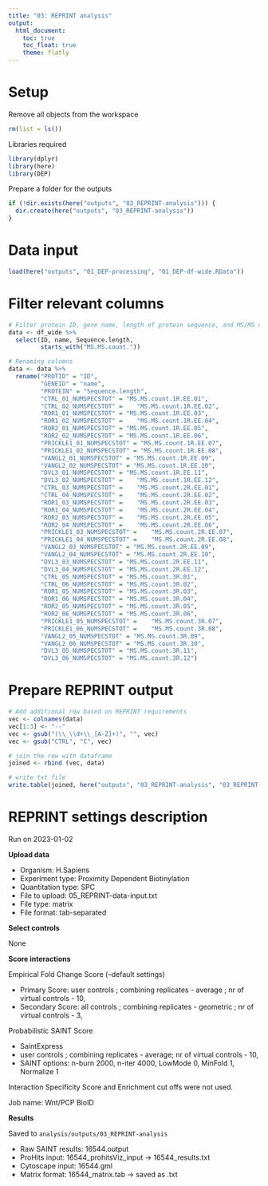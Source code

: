 ```yaml
---
title: "03: REPRINT analysis"
output: 
  html_document:
    toc: true
    toc_float: true
    theme: flatly
---
```


# Setup 

Remove all objects from the workspace
```r
rm(list = ls())
```

Libraries required
```r
library(dplyr)
library(here)
library(DEP)
```

Prepare a folder for the outputs
```r
if (!dir.exists(here("outputs", "03_REPRINT-analysis"))) {
  dir.create(here("outputs", "03_REPRINT-analysis"))
}
```

# Data input

```r
load(here("outputs", "01_DEP-processing", "01_DEP-df-wide.RData"))
```

# Filter relevant columns

```r
# Filter protein ID, gene name, length of protein sequence, and MS/MS counts
data <- df_wide %>%
  select(ID, name, Sequence.length,
         starts_with("MS.MS.count."))

# Renaming columns
data <- data %>%
  rename("PROTID" = "ID",
         "GENEID" = "name",
         "PROTEIN" = "Sequence.length",
         "CTRL_01_NUMSPECSTOT" = "MS.MS.count.1R.EE.01",
         "CTRL_02_NUMSPECSTOT" =	"MS.MS.count.1R.EE.02",
         "ROR1_01_NUMSPECSTOT" = "MS.MS.count.1R.EE.03",
         "ROR1_02_NUMSPECSTOT" =	"MS.MS.count.1R.EE.04",
         "ROR2_01_NUMSPECSTOT" = "MS.MS.count.1R.EE.05",
         "ROR2_02_NUMSPECSTOT" = "MS.MS.count.1R.EE.06",
         "PRICKLE1_01_NUMSPECSTOT" = "MS.MS.count.1R.EE.07",
         "PRICKLE1_02_NUMSPECSTOT" = "MS.MS.count.1R.EE.08",
         "VANGL2_01_NUMSPECSTOT" = "MS.MS.count.1R.EE.09",
         "VANGL2_02_NUMSPECSTOT" = "MS.MS.count.1R.EE.10",
         "DVL3_01_NUMSPECSTOT" = "MS.MS.count.1R.EE.11",
         "DVL3_02_NUMSPECSTOT" =	"MS.MS.count.1R.EE.12",
         "CTRL_03_NUMSPECSTOT" =	"MS.MS.count.2R.EE.01",
         "CTRL_04_NUMSPECSTOT" =	"MS.MS.count.2R.EE.02",
         "ROR1_03_NUMSPECSTOT" =	"MS.MS.count.2R.EE.03",
         "ROR1_04_NUMSPECSTOT" =	"MS.MS.count.2R.EE.04",
         "ROR2_03_NUMSPECSTOT" =	"MS.MS.count.2R.EE.05",
         "ROR2_04_NUMSPECSTOT" =	"MS.MS.count.2R.EE.06",
         "PRICKLE1_03_NUMSPECSTOT" =	"MS.MS.count.2R.EE.07",
         "PRICKLE1_04_NUMSPECSTOT" =	"MS.MS.count.2R.EE.08",
         "VANGL2_03_NUMSPECSTOT" = "MS.MS.count.2R.EE.09",
         "VANGL2_04_NUMSPECSTOT" = "MS.MS.count.2R.EE.10",
         "DVL3_03_NUMSPECSTOT" = "MS.MS.count.2R.EE.11",
         "DVL3_04_NUMSPECSTOT" = "MS.MS.count.2R.EE.12",
         "CTRL_05_NUMSPECSTOT" = "MS.MS.count.3R.01",
         "CTRL_06_NUMSPECSTOT" = "MS.MS.count.3R.02",
         "ROR1_05_NUMSPECSTOT" = "MS.MS.count.3R.03",
         "ROR1_06_NUMSPECSTOT" = "MS.MS.count.3R.04",
         "ROR2_05_NUMSPECSTOT" = "MS.MS.count.3R.05",
         "ROR2_06_NUMSPECSTOT" = "MS.MS.count.3R.06",
         "PRICKLE1_05_NUMSPECSTOT" =	"MS.MS.count.3R.07", 
         "PRICKLE1_06_NUMSPECSTOT" =	"MS.MS.count.3R.08",
         "VANGL2_05_NUMSPECSTOT" = "MS.MS.count.3R.09",
         "VANGL2_06_NUMSPECSTOT" = "MS.MS.count.3R.10",
         "DVL3_05_NUMSPECSTOT" = "MS.MS.count.3R.11",
         "DVL3_06_NUMSPECSTOT" = "MS.MS.count.3R.12")
```

# Prepare REPRINT output

```r
# Add additional row based on REPRINT requirements
vec <- colnames(data)
vec[1:3] <- "--"
vec <- gsub("(\\_\\d+\\_[A-Z]+)", "", vec)
vec <- gsub("CTRL", "C", vec)

# join the row with dataframe
joined <- rbind (vec, data)

# write txt file
write.table(joined, here("outputs", "03_REPRINT-analysis", "03_REPRINT-data-input.txt"), sep = "\t", row.names = FALSE, quote = FALSE)
```

# REPRINT settings description

Run on 2023-01-02

**Upload data**

* Organism: H.Sapiens
* Experiment type: Proximity Dependent Biotinylation
* Quantitation type: SPC
* File to upload: 05_REPRINT-data-input.txt
* File type: matrix
* File format: tab-separated

**Select controls**

None

**Score interactions**

Empirical Fold Change Score (--default settings)

* Primary Score: user controls ; combining replicates - average ; nr of virtual controls - 10,
* Secondary Score: all controls ; combining replicates - geometric ; nr of virtual controls - 3,

Probabilistic SAINT Score

* SaintExpress
* user controls ; combining replicates - average; nr of virtual controls - 10,
* SAINT options: n-burn 2000, n-iter 4000, LowMode 0, MinFold 1, Normalize 1

Interaction Specificity Score and Enrichment cut offs were not used.

Job name: Wnt/PCP BioID

**Results**

Saved to `analysis/outputs/03_REPRINT-analysis`

* Raw SAINT results: 16544.output
* ProHits input: 16544_prohitsViz_input -> 16544_results.txt
* Cytoscape input: 16544.gml
* Matrix format: 16544_matrix.tab -> saved as .txt
